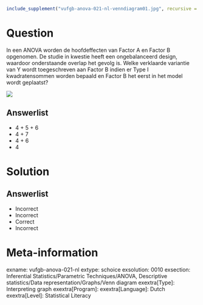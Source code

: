 ```{r, echo = FALSE, results = "hide"}
include_supplement("vufgb-anova-021-nl-venndiagram01.jpg", recursive = TRUE)
```

Question
========

In een ANOVA worden de hoofdeffecten van Factor A en Factor B opgenomen. De studie in kwestie heeft een ongebalanceerd design, waardoor onderstaande overlap het gevolg is. Welke verklaarde variantie van Y wordt toegeschreven aan Factor B indien er Type I kwadratensommen worden bepaald en Factor B het eerst in het model wordt geplaatst?

![](vufgb-anova-021-nl-venndiagram01.jpg)
  
Answerlist
----------
* 4 + 5 + 6
* 4 + 7
* 4 + 6
* 4

Solution
========

Answerlist
----------
* Incorrect
* Incorrect
* Correct
* Incorrect

Meta-information
================
exname: vufgb-anova-021-nl
extype: schoice
exsolution: 0010
exsection: Inferential Statistics/Parametric Techniques/ANOVA, Descriptive statistics/Data representation/Graphs/Venn diagram
exextra[Type]: Interpreting graph
exextra[Program]: 
exextra[Language]: Dutch
exextra[Level]: Statistical Literacy